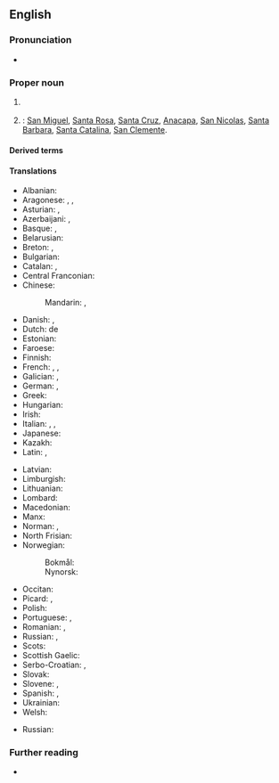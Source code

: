 ==English==

===Pronunciation===
* {{IPA|en|/ˈtʃænəl ˌaɪləndz/}}

===Proper noun===
{{en-proper noun|head=[[Channel]] [[island|Islands]]}}

# {{C|en|Places in the United Kingdom}} {{place|en|A <<group of islands>> of the <<c/Duchy of Normandy>> in the <<channel/English Channel>>: [[Jersey]], [[Guernsey]], [[Alderney]], [[Sark]], [[Herm]], [[Brecqhou]], [[Lihou]], [[Jethou]] and [[Burhou]].}}
# {{place|en|A <<group of islands>> off the coast of <<s/California>>, <<c/USA>>}}: [[San Miguel]], [[Santa Rosa]], [[Santa Cruz]], [[Anacapa]], [[San Nicolas]], [[Santa Barbara]], [[Santa Catalina]], [[San Clemente]].

====Derived terms====
{{col3|en|
|Channel Islander
|Channel
|Channel-Port aux Basques
}}

====Translations====
{{trans-top|group of islands in the English Channel}}
* Albanian: {{t|sq|Ishujt e Kanalit}}
* Aragonese: {{t|an|islas Anglonormandas}}, {{t|an|islas d'a Canal}}, {{t|an|islas d'a Canal d'a Manga}}
* Asturian: {{t|ast|islles anglonormandes}}, {{t|ast|islles de la Canal}}
* Azerbaijani: {{t|az|Normand adaları}}, {{t|az|Çannel-Aylends}}
* Basque: {{t|eu|Anglo-normandiar uharteak}}, {{t|eu|Kanaleko uharteak}}
* Belarusian: {{t|be|Нармандскія астравы}}
* Breton: {{t|br|Inizi Angl-ha-Norman}}, {{t|br|Inizi Mor Breizh}}
* Bulgarian: {{t|bg|Нормандски острови}}
* Catalan: {{t|ca|illes Anglonormandes|f-p}}, {{t|ca|illes del Canal|f-p}}
* Central Franconian: {{t|gmw-cfr|Kanalinsele}}
* Chinese:
*: Mandarin: {{t+|cmn|海峽群島|sc=Hani}}, {{t+|cmn|海峡群岛|tr=Hǎixiá qúndǎo|sc=Hani}}
* Danish: {{t|da|Kanaløerne|c-p}}, {{t|da|De anglo-normandiske Øer}}
* Dutch: de {{t+|nl|Kanaaleilanden}}
* Estonian: {{t|et|Kanalisaared}}
* Faroese: {{t|fo|Ermarsundsoyggjarnar}}
* Finnish: {{t+|fi|Kanaalisaaret}}
* French: {{t+|fr|îles Anglo-Normandes|f-p}}, {{t|fr|îles de la Manche|f-p}}, {{t|fr|archipel Normand}}
* Galician: {{t|gl|Illas da Canle}}, {{t|gl|Illas Anglo-normandas}}
* German: {{t+|de|Kanalinseln|f-p}}, {{t|de|Normannischen Inseln}}
* Greek: {{t|el|Αγγλονορμανδικές Νήσοι|f-p}}
* Hungarian: {{t|hu|Csatorna-szigetek}}
* Irish: {{t|ga|Oileáin Mhuir nIocht|p}}
* Italian: {{t|it|le [[Isole Normanne]]|f-p}}, {{t|it|le [[Isole del Canale]]|f-p}}, {{t|it|le [[Isole del Canale della Manica]]|f}}
* Japanese: {{t|ja|チャンネル諸島|tr=Channeru shotō|sc=Jpan}}
* Kazakh: {{t|kk|Норманд аралдары}}
* Latin: {{qualifier|Middle Latin}} {{t|la|Insulae Normannorum}}, {{t|la|Insulae Normannicae}}
{{trans-mid}}
* Latvian: {{t|lv|Normandijas salas}}
* Limburgish: {{t|li|Kenaaleilen}}
* Lithuanian: {{t|lt|Normandijos salos}}
* Lombard: {{t|lmo|Isol del Canal}}
* Macedonian: {{t|mk|Каналски Острови}}
* Manx: {{t|gv|Ellanyn Vooir Eeaght}}
* Norman: {{t|nrf|Îles d'la Manche|f-p}}, {{t|nrf|Îles Aungllo-Normaundes|f-p}}
* North Frisian: {{t|frr|Kanooleilunen}}
* Norwegian:
*: Bokmål: {{t|nb|Kanaløyene|p}}
*: Nynorsk: {{t|nn|Kanaløyane|p}}
* Occitan: {{t|oc|illas Normandas}}
* Picard: {{t|pcd|iles Inglo-Neurmindes}}, {{t|pcd|iles deul Manche}}
* Polish: {{t+|pl|Wyspy Normandzkie}}
* Portuguese: {{t|pt|Ilhas do Canal|f-p}}, {{t|pt|Ilhas Anglo-Normandas}}
* Romanian: {{t|ro|Insulele Canalului}}, {{t|ro|Insulele Anglo-Normande}}
* Russian: {{t|ru|Норма́ндские острова́|m-p}}, {{t|ru|острова́ Ча́ннел|m-p|tr=ostrová Čánnɛl}} {{qualifier|rare}}
* Scots: {{t|sco|Chainel Islands}}
* Scottish Gaelic: {{t|gd|Eileanan a' Chaolais}}
* Serbo-Croatian: {{t|sh|Kanalski otoci}}, {{t|sh|Anglo-normandijski otoci}}
* Slovak: {{t|sk|Normanské ostrovy}}
* Slovene: {{t|sl|Kanalski otoki}}, {{t|sl|Prelívski otóki}}
* Spanish: {{t|es|islas del Canal|f-p}}, {{t|es|islas Anglonormandas|f-p}}
* Ukrainian: {{t|uk|Нормандські острови}}
* Welsh: {{t|cy|Ynysoedd y Sianel}}
{{trans-bottom}}

{{trans-top|groups of islands off the coast of California}}
* Russian: {{t|ru|острова́ Ча́ннел|m-p|tr=ostrová Čánnɛl}}
{{trans-mid}}
{{trans-bottom}}

===Further reading===
* {{pedia}}